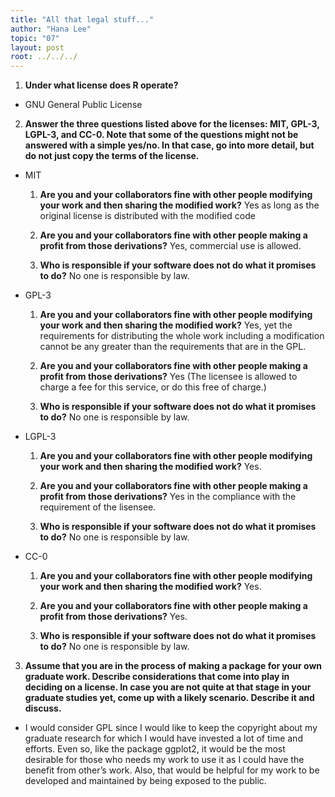 ```yaml
---
title: "All that legal stuff..."
author: "Hana Lee"
topic: "07"
layout: post
root: ../../../
---
```


1. **Under what license does R operate?**

- GNU General Public License


2. **Answer the three questions listed above for the licenses: MIT, GPL-3,  LGPL-3, and CC-0. Note that some of the questions might not be answered with a simple yes/no. In that case, go into more detail, but do not just copy the terms of the license.**

- MIT

    1. **Are you and your collaborators fine with other people modifying your work and then sharing the modified work?** Yes as long as the original license is distributed with the modified code

    2. **Are you and your collaborators fine with other people making a profit from those derivations?** Yes, commercial use is allowed.

    3. **Who is responsible if your software does not do what it promises to do?** No one is responsible by law.
    
- GPL-3

    1. **Are you and your collaborators fine with other people modifying your work and then sharing the modified work?** Yes, yet the requirements for distributing the whole work including a modification cannot be any greater than the requirements that are in the GPL.

    2. **Are you and your collaborators fine with other people making a profit from those derivations?** Yes (The licensee is allowed to charge a fee for this service, or do this free of charge.) 

    3. **Who is responsible if your software does not do what it promises to do?** No one is responsible by law.
    
- LGPL-3

    1. **Are you and your collaborators fine with other people modifying your work and then sharing the modified work?** Yes.

    2. **Are you and your collaborators fine with other people making a profit from those derivations?** Yes in the compliance with the requirement of the lisensee.

    3. **Who is responsible if your software does not do what it promises to do?** No one is responsible by law.
    
- CC-0

    1. **Are you and your collaborators fine with other people modifying your work and then sharing the modified work?** Yes.

    2. **Are you and your collaborators fine with other people making a profit from those derivations?** Yes.

    3. **Who is responsible if your software does not do what it promises to do?** No one is responsible by law.
    
    
3. **Assume that you are in the process of making a package for your own graduate work. Describe considerations that come into play in deciding on a license. In case you are not quite at that stage in your graduate studies yet, come up with a likely scenario. Describe it and discuss.** 

- I would consider GPL since I would like to keep the copyright about my graduate research for which I would have invested a lot of time and efforts. Even so, like the package ggplot2, it would be the most desirable for those who needs my work to use it as I could have the benefit from other's work. Also, that would be helpful for my work to be developed and maintained by being exposed to the public.


